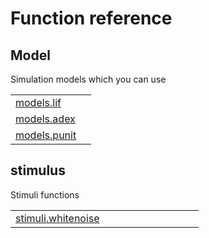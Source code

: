 # Function reference {.doc .doc-index}

## Model

Simulation models which you can use

| | |
| --- | --- |
| [models.lif](models.lif.qmd#jaxon.models.lif) |  |
| [models.adex](models.adex.qmd#jaxon.models.adex) |  |
| [models.punit](models.punit.qmd#jaxon.models.punit) |  |

## stimulus

Stimuli functions

| | |
| --- | --- |
| [stimuli.whitenoise](stimuli.whitenoise.qmd#jaxon.stimuli.whitenoise) |  |